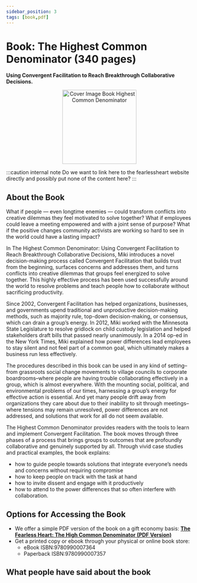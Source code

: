 ```yaml
---
sidebar_position: 3
tags: [book,pdf]
---
```



# Book: The Highest Common Denominator (340 pages)

**Using Convergent Facilitation to Reach Breakthrough Collaborative Decisions.**

<center><img src="/img/cover-image-highest-common-denominator.webp" alt="Cover Image Book Highest Common Denominator" width="200"/></center>


:::caution internal note
Do we want to link here to the fearlessheart website directly and possibly put none of the content here?
:::
## About the Book
What if people — even longtime enemies — could transform conflicts into creative dilemmas  they feel motivated to solve together? What if employees could leave a meeting empowered and with a joint sense of purpose? What if the positive changes community activists are working so hard to see in the world could have a lasting impact?

In The Highest Common Denominator: Using Convergent Facilitation to Reach Breakthrough Collaborative Decisions, Miki introduces a novel decision-making process called Convergent Facilitation that builds trust from the beginning, surfaces concerns and addresses them, and turns conflicts into creative dilemmas that groups feel energized to solve together. This highly effective process has been used successfully around the world to resolve problems and teach people how to collaborate without sacrificing productivity.

Since 2002, Convergent Facilitation has helped organizations, businesses, and governments upend traditional and unproductive decision-making methods, such as majority rule, top-down decision-making, or consensus, which can drain a group’s energy. In 2012, Miki worked with the Minnesota State Legislature to resolve gridlock on child custody legislation and helped stakeholders draft bills that passed nearly unanimously. In a 2014 op-ed in the New York Times, Miki explained how power differences lead employees to stay silent and not feel part of a common goal, which ultimately makes a business run less effectively.

The procedures described in this book can be used in any kind of setting–from grassroots social change movements to village councils to corporate boardrooms–where people are having trouble collaborating effectively in a group, which is almost everywhere. With the mounting social, political, and environmental problems of our times, harnessing a group’s energy for effective action is essential. And yet many people drift away from organizations they care about due to their inability to sit through meetings–where tensions may remain unresolved, power differences are not addressed, and solutions that work for all do not seem available.

The Highest Common Denominator provides readers with the tools to learn and implement Convergent Facilitation. The book moves through three phases of a process that brings groups to outcomes that are profoundly collaborative and genuinely supported by all. Through vivid case studies and practical examples, the book explains:
- how to guide people towards solutions that integrate everyone’s needs and concerns without requiring compromise
- how to keep people on track with the task at hand
- how to invite dissent and engage with it productively
- how to attend to the power differences that so often interfere with collaboration.

## Options for Accessing the Book

- We offer a simple PDF version of the book on a gift economy basis: **[The Fearless Heart: The High Common Denominator (PDF Version)](https://thefearlessheart.org/item/pdf-hcd/)**
- Get a printed copy or ebook through your physical or online book store:
    - eBook ISBN:9780990007364
    - Paperback ISBN:9780990007357




## What people have said about the book




